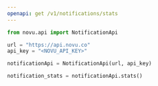 ```yaml
---
openapi: get /v1/notifications/stats
---
```


<Snippet file="apikey-warning.mdx" />

<RequestExample>

```python Python
from novu.api import NotificationApi

url = "https://api.novu.co"
api_key = "<NOVU_API_KEY>"

notificationApi = NotificationApi(url, api_key)

notification_stats = notificationApi.stats()
```
</RequestExample>